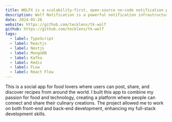 ```yaml
---
title: WOLFX is a scalability-first, open-source no-code notification platform.
description: Wolf Notification is a powerful notification infrastructure that helps you deploy multi-channel notifications with ease, allowing you to focus on the user experience.
date: 2024-05-26
website: https://github.com/tecklens/tk-wolf
github: https://github.com/tecklens/tk-wolf
tags:
  - label: TypeScript
  - label: Reactjs
  - label: Nestjs
  - label: MongoDB
  - label: Kafka
  - label: Redis
  - label: FLow
  - label: React Flow
---
```


This is a social app for food lovers where users can post, share, and discover recipes from around the world. I built this app to combine my passion for food and technology, creating a platform where people can connect and share their culinary creations. The project allowed me to work on both front-end and back-end development, enhancing my full-stack development skills.
